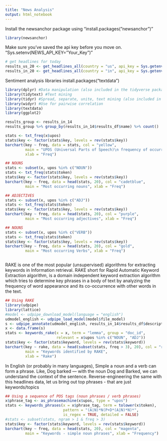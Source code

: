 ```yaml
---
title: "News Analysis"
output: html_notebook
---
```

Install the newsanchor package using "install.packages("newsanchor")"
```r
library(newsanchor)
```
Make sure you've saved the api key before you move on.
"Sys.setenv(NEWS_API_KEY="Your_Key")"
```r
# get headlines for today
results_us_20 <- get_headlines_all(country = "us", api_key = Sys.getenv("NEWS_API_KEY"))
results_in_20 <- get_headlines_all(country = "in", api_key = Sys.getenv("NEWS_API_KEY"))
```
Sentiment analysis libraries
install.packages("textdata")
```r
library(dplyr) #Data manipulation (also included in the tidyverse package)
library(tidytext) #Text mining
library(tidyr) #Spread, separate, unite, text mining (also included in the tidyverse package)
library(widyr) #Use for pairwise correlation
library(textdata)
library(ggplot2)

```

```r
results_group <- results_in_14
results_group %>% group_by(results_in_14$results_df$name) %>% count() 
```
```r
stats <- txt_freq(x$upos)
stats$key <- factor(stats$key, levels = rev(stats$key))
barchart(key ~ freq, data = stats, col = "yellow", 
         main = "UPOS (Universal Parts of Speech)\n frequency of occurrence", 
         xlab = "Freq")
```

```r
## NOUNS
stats <- subset(x, upos %in% c("NOUN")) 
stats <- txt_freq(stats$token)
stats$key <- factor(stats$key, levels = rev(stats$key))
barchart(key ~ freq, data = head(stats, 20), col = "cadetblue", 
         main = "Most occurring nouns", xlab = "Freq")
```

```r
## ADJECTIVES
stats <- subset(x, upos %in% c("ADJ")) 
stats <- txt_freq(stats$token)
stats$key <- factor(stats$key, levels = rev(stats$key))
barchart(key ~ freq, data = head(stats, 20), col = "purple", 
         main = "Most occurring adjectives", xlab = "Freq")
```
```r
## NOUNS
stats <- subset(x, upos %in% c("VERB")) 
stats <- txt_freq(stats$token)
stats$key <- factor(stats$key, levels = rev(stats$key))
barchart(key ~ freq, data = head(stats, 20), col = "gold", 
         main = "Most occurring Verbs", xlab = "Freq")
```

```r
```
RAKE is one of the most popular (unsupervised) algorithms for extracting keywords in Information retrieval. RAKE short for Rapid Automatic Keyword Extraction algorithm, is a domain independent keyword extraction algorithm which tries to determine key phrases in a body of text by analyzing the frequency of word appearance and its co-occurrence with other words in the text.
```r
## Using RAKE
library(udpipe)
library(lattice)
#model <- udpipe_download_model(language = "english")
udmodel_english <- udpipe_load_model(model$file_model)
s <- udpipe_annotate(udmodel_english, results_in_14$results_df$description)
x <- data.frame(s)
stats <- keywords_rake(x = x, term = "lemma", group = "doc_id", 
                       relevant = x$upos %in% c("NOUN", "ADJ"))
stats$key <- factor(stats$keyword, levels = rev(stats$keyword))
barchart(key ~ rake, data = head(subset(stats, freq > 3), 20), col = "red", 
         main = "Keywords identified by RAKE", 
         xlab = "Rake")
```

In English (or probably in many languages), Simple a noun and a verb can form a phrase. Like, Dog barked — with the noun Dog and Barked, we can understand the context of the sentence. Reverse-engineering the same with this headlines data, let us bring out top phrases - that are just keywords/topics
```r
## Using a sequence of POS tags (noun phrases / verb phrases)
x$phrase_tag <- as_phrasemachine(x$upos, type = "upos")
stats <- keywords_phrases(x = x$phrase_tag, term = tolower(x$token), 
                          pattern = "(A|N)*N(P+D*(A|N)*N)*", 
                          is_regex = TRUE, detailed = FALSE)
#stats <- subset(stats, ngram > 1 & freq > 3)
stats$key <- factor(stats$keyword, levels = rev(stats$keyword))
barchart(key ~ freq, data = head(stats, 20), col = "magenta", 
         main = "Keywords - simple noun phrases", xlab = "Frequency")
```